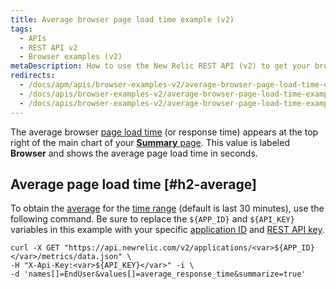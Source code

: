 ```yaml
---
title: Average browser page load time example (v2)
tags:
  - APIs
  - REST API v2
  - Browser examples (v2)
metaDescription: How to use the New Relic REST API (v2) to get your browser average page load time.
redirects:
  - /docs/apm/apis/browser-examples-v2/average-browser-page-load-time-example-api-v2
  - /docs/apis/browser-examples-v2/average-browser-page-load-time-example-api-v2
  - /docs/apis/browser-examples-v2/average-browser-page-load-time-example-v2
---
```


The average browser [page load time](/docs/browser/new-relic-browser/page-load-timing-resources/page-load-timing-process) (or response time) appears at the top right of the main chart of your [**Summary** page](/docs/browser/new-relic-browser/getting-started/browser-overview-website-performance-glance#viewing). This value is labeled **Browser** and shows the average page load time in seconds.

## Average page load time [#h2-average]

To obtain the [average](/docs/apm/apis/requirements/calculating-average-metric-values-summarize) for the [time range](/docs/apm/apis/requirements/specifying-time-range-api-v2) (default is last 30 minutes), use the following command. Be sure to replace the `${APP_ID}` and `${API_KEY}` variables in this example with your specific [application ID](/docs/apm/apis/requirements/identification-code) and [REST API key](/docs/apis/rest-api-v2/requirements/rest-api-key#viewing).

```
curl -X GET "https://api.newrelic.com/v2/applications/<var>${APP_ID}</var>/metrics/data.json" \ 
-H "X-Api-Key:<var>${API_KEY}</var>" -i \ 
-d 'names[]=EndUser&values[]=average_response_time&summarize=true'
```
